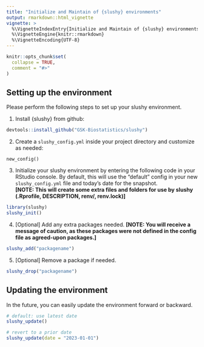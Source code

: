 ```yaml
---
title: "Initialize and Maintain of {slushy} environments"
output: rmarkdown::html_vignette
vignette: >
  %\VignetteIndexEntry{Initialize and Maintain of {slushy} environments}
  %\VignetteEngine{knitr::rmarkdown}
  %\VignetteEncoding{UTF-8}
---
```


```r
knitr::opts_chunk$set(
  collapse = TRUE,
  comment = "#>"
)
```
 
 

## Setting up the environment

Please perform the following steps to set up your slushy environment.

  1. Install {slushy} from github:

```r
devtools::install_github("GSK-Biostatistics/slushy")
```

  2. Create a `slushy_config.yml` inside your project directory and customize as needed:

``` 
new_config()  
```
  
  3. Initialize your slushy environment by entering the following code in your RStudio console. By default, this will use the "default" config in your new `slushy_config.yml` file and today's date for the snapshot.  
  **[NOTE: This will create some extra files and folders for use by slushy (.Rprofile, DESCRIPTION, renv/, renv.lock)]**
  
```r
library(slushy)
slushy_init()
```

  4. [Optional] Add any extra packages needed. **[NOTE: You will receive a message of caution, as these packages were not defined in the config file as agreed-upon packages.]**

```r
slushy_add("packagename")
```

  5. [Optional] Remove a package if needed.
  
```r
slushy_drop("packagename")
```

## Updating the environment

In the future, you can easily update the environment forward or backward.
  
```r
# default: use latest date
slushy_update()

# revert to a prior date
slushy_update(date = "2023-01-01")
```
